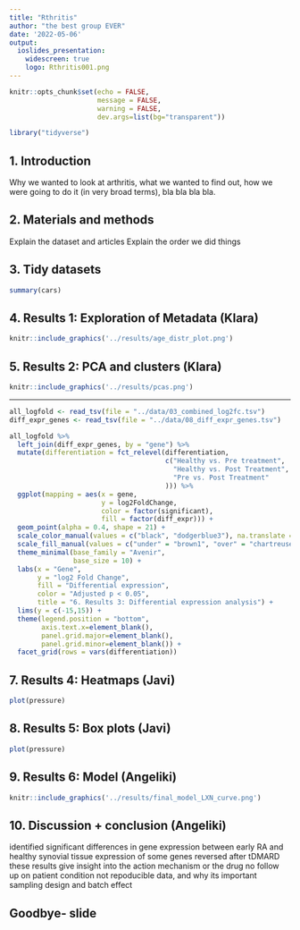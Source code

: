 ```yaml
---
title: "Rthritis"
author: "the best group EVER"
date: '2022-05-06'
output: 
  ioslides_presentation:
    widescreen: true
    logo: Rthritis001.png
---
```


```r
knitr::opts_chunk$set(echo = FALSE,
                      message = FALSE,
                      warning = FALSE,
                      dev.args=list(bg="transparent"))
```

```r
library("tidyverse")
```

## 1. Introduction


Why we wanted to look at arthritis, what we wanted to find out, how we were going to do it (in very broad terms), bla bla bla bla.

## 2. Materials and methods

Explain the dataset and articles
Explain the order we did things

## 3. Tidy datasets

```r
summary(cars)
```

## 4. Results 1: Exploration of Metadata (Klara)

```r
knitr::include_graphics('../results/age_distr_plot.png')
```

## 5. Results 2: PCA and clusters (Klara) 

```r
knitr::include_graphics('../results/pcas.png')
```

---

```r
all_logfold <- read_tsv(file = "../data/03_combined_log2fc.tsv")
diff_expr_genes <- read_tsv(file = "../data/08_diff_expr_genes.tsv")

all_logfold %>% 
  left_join(diff_expr_genes, by = "gene") %>%
  mutate(differentiation = fct_relevel(differentiation, 
                                       c("Healthy vs. Pre treatment",
                                         "Healthy vs. Post Treatment",
                                         "Pre vs. Post Treatment"
                                       ))) %>% 
  ggplot(mapping = aes(x = gene, 
                       y = log2FoldChange,
                       color = factor(significant),
                       fill = factor(diff_expr))) + 
  geom_point(alpha = 0.4, shape = 21) +
  scale_color_manual(values = c("black", "dodgerblue3"), na.translate = F) +
  scale_fill_manual(values = c("under" = "brown1", "over" = "chartreuse"), na.translate = F) +
  theme_minimal(base_family = "Avenir",
                base_size = 10) +
  labs(x = "Gene", 
       y = "log2 Fold Change",
       fill = "Differential expression",
       color = "Adjusted p < 0.05",
       title = "6. Results 3: Differential expression analysis") +
  lims(y = c(-15,15)) +
  theme(legend.position = "bottom",
        axis.text.x=element_blank(),
        panel.grid.major=element_blank(),
        panel.grid.minor=element_blank()) +
  facet_grid(rows = vars(differentiation))


```

## 7. Results 4: Heatmaps (Javi)

```r
plot(pressure)
```

## 8. Results 5: Box plots (Javi)

```r
plot(pressure)
```

## 9. Results 6: Model (Angeliki)

```r
knitr::include_graphics('../results/final_model_LXN_curve.png')
```

## 10. Discussion + conclusion (Angeliki)

identified significant differences in gene expression between early RA and healthy synovial tissue
expression of some genes reversed after tDMARD
these results give insight into the action mechanism or the drug
no follow up on patient condition
not repoducible data, and why its important
sampling design and batch effect

## Goodbye- slide



